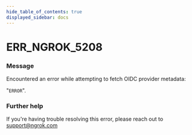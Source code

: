 ```yaml
---
hide_table_of_contents: true
displayed_sidebar: docs
---
```



# ERR_NGROK_5208

### Message

Encountered an error while attempting to fetch OIDC provider metadata:

"`ERROR`".

### Further help

If you're having trouble resolving this error, please reach out to [support@ngrok.com](mailto:support@ngrok.com?subject=Help%20with%20ERR_NGROK_5208)

<ErrorDetails error="err_ngrok_5208" />
